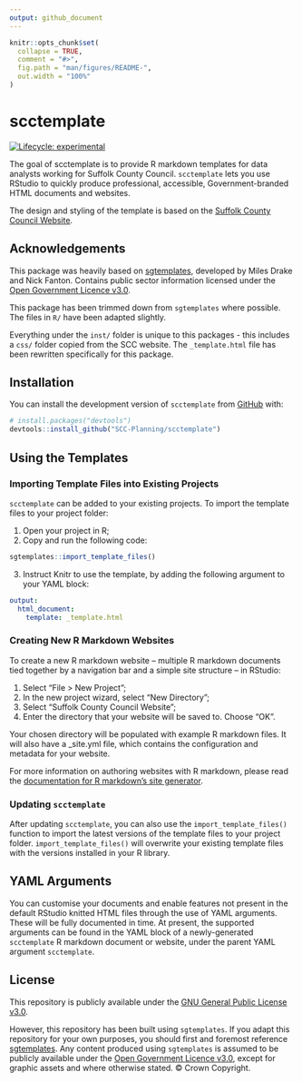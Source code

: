 ```yaml
---
output: github_document
---
```


<!-- README.md is generated from README.Rmd. Please edit that file -->

```r
knitr::opts_chunk$set(
  collapse = TRUE,
  comment = "#>",
  fig.path = "man/figures/README-",
  out.width = "100%"
)
```

# scctemplate

<!-- badges: start -->
[![Lifecycle: experimental](https://img.shields.io/badge/lifecycle-experimental-orange.svg)](https://lifecycle.r-lib.org/articles/stages.html#experimental)
<!-- badges: end -->

The goal of scctemplate is to provide R markdown templates for data analysts working for Suffolk County Council. `scctemplate` lets you use RStudio to quickly produce professional, accessible, Government-branded HTML documents and websites.

The design and styling of the template is based on the [Suffolk County Council Website](https://www.suffolk.gov.uk/).

## Acknowledgements
This package was heavily based on [sgtemplates](https://github.com/DataScienceScotland/sgtemplates), developed by Miles Drake and Nick Fanton. Contains public sector information licensed under the [Open Government Licence v3.0](https://www.nationalarchives.gov.uk/doc/open-government-licence/version/3/).

This package has been trimmed down from `sgtemplates` where possible. The files in `R/` have been adapted slightly. 

Everything under the `inst/` folder is unique to this packages - this includes a `css/` folder copied from the SCC website. The `_template.html` file has been rewritten specifically for this package.

## Installation

You can install the development version of `scctemplate` from [GitHub](https://github.com/) with:

``` r
# install.packages("devtools")
devtools::install_github("SCC-Planning/scctemplate")
```
## Using the Templates

### Importing Template Files into Existing Projects

`scctemplate` can be added to your existing projects. To import the template files to your project folder:

1. Open your project in R;
2. Copy and run the following code:

``` r
sgtemplates::import_template_files()
```

3. Instruct Knitr to use the template, by adding the following argument to your YAML block:

``` yaml
output:
  html_document:
    template: _template.html
```

### Creating New R Markdown Websites

To create a new R markdown website -- multiple R markdown documents tied together by a navigation bar and a simple site structure -- in RStudio:

1. Select "File > New Project";
2. In the new project wizard, select "New Directory";
3. Select "Suffolk County Council Website";
4. Enter the directory that your website will be saved to. Choose "OK".

Your chosen directory will be populated with example R markdown files. It will also have a \_site.yml file, which contains the configuration and metadata for your website.

For more information on authoring websites with R markdown, please read the [documentation for R markdown's site generator](https://bookdown.org/yihui/rmarkdown/rmarkdown-site.html).

### Updating `scctemplate`

After updating `scctemplate`, you can also use the `import_template_files()` function to import the latest versions of the template files to your project folder. `import_template_files()` will overwrite your existing template files with the versions installed in your R library.

## YAML Arguments

You can customise your documents and enable features not present in the default RStudio knitted HTML files through the use of YAML arguments. These will be fully documented in time. At present, the supported arguments can be found in the YAML block of a newly-generated `scctemplate` R markdown document or website, under the parent YAML argument `scctemplate`.

## License

This repository is publicly available under the [GNU General Public License v3.0](LICENSE). 

However, this repository has been built using `sgtemplates`. If you adapt this repository for your own purposes, you should first and foremost reference [sgtemplates](https://github.com/DataScienceScotland/sgtemplates). Any content produced using `sgtemplates` is assumed to be publicly available under the [Open Government Licence v3.0](http://www.nationalarchives.gov.uk/doc/open-government-licence/version/3/), except for graphic assets and where otherwise stated. © Crown Copyright.